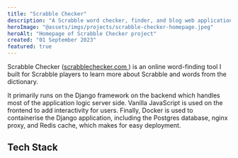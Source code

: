 ```yaml
---
title: "Scrabble Checker"
description: "A Scrabble word checker, finder, and blog web application."
heroImage: "@assets/imgs/projects/scrabble-checker-homepage.jpeg"
heroAlt: "Homepage of Scrabble Checker project"
created: "01 September 2023"
featured: true
---
```




Scrabble Checker (<a href="https://scrabblechecker.com" target="_blank" rel="noopener" class="inline-flex items-center gap-1">scrabblechecker.com <BiLinkExternal /></a>) is an online word-finding tool I built for Scrabble
players to learn more about Scrabble and words from the dictionary.

It primarily runs on the Django framework on the backend which handles most of the application
logic server side. Vanilla JavaScript is used on the frontend to add interactivity for users.
Finally, Docker is used to containerise the Django application, including the Postgres
database, nginx proxy, and Redis cache, which makes for easy deployment.

## Tech Stack

<ul class="flex flex-row flex-wrap gap-2 my-2">
  <StackIcon tech={ProjectStackList.Python} />
  <StackIcon tech={ProjectStackList.Django} />
  <StackIcon tech={ProjectStackList.Docker} />
  <StackIcon tech={ProjectStackList.Postgres} />
  <StackIcon tech={ProjectStackList.JavaScript} />
  <StackIcon tech={ProjectStackList.Redis} />
  <StackIcon tech={ProjectStackList.TailwindCSS} />
  <StackIcon tech={ProjectStackList.Cloudflare} />
</ul>
